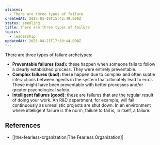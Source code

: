 ```yaml
---
aliases:
  - There are three types of failure
createdAt: 2025-01-19T15:42:49.000Z
status: seedling
title: There are three types of failure
topics:
  - leadership
updatedAt: 2025-04-21T17:30:44.000Z
---
```

There are three types of failure archetypes:

- **Preventable failures (bad):** these happen when someone fails to follow a clearly established process. They were entirely preventable.
- **Complex failures (bad):** these happen due to complex and often subtle interactions between agents in the system that ultimately lead to error. These might have been preventable with better processes and/or greater psychological safety.
- **Intelligent failures (good):** these are failures that are the regular result of doing your work. An R&D department, for example, will fail continuously as unrealistic projects are shut down. In an environment where intelligent failure is the norm, failure to fail is, in itself, a failure.

## References

- [[the-fearless-organization|The Fearless Organization]]
